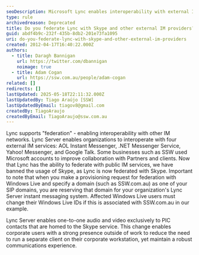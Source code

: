 ```yaml
---
seoDescription: Microsoft Lync enables interoperability with external IM networks including Skype and other providers, facilitating seamless communication across different platforms.
type: rule
archivedreason: Deprecated
title: Do you federate Lync with Skype and other external IM providers?
guid: abdf4b9c-232f-435b-8db2-201e73fa1095
uri: do-you-federate-lync-with-skype-and-other-external-im-providers
created: 2012-04-17T16:40:22.000Z
authors:
  - title: Daragh Bannigan
    url: https://twitter.com/dbannigan
    noimage: true
  - title: Adam Cogan
    url: https://ssw.com.au/people/adam-cogan
related: []
redirects: []
lastUpdated: 2025-05-18T22:11:32.000Z
lastUpdatedBy: Tiago Araújo [SSW]
lastUpdatedByEmail: tiagov8@gmail.com
createdBy: TiagoAraujo
createdByEmail: TiagoAraujo@ssw.com.au
---
```


Lync supports "federation" - enabling interoperability with other IM networks. Lync Server enables organizations to interoperate with four external IM services: AOL Instant Messenger, .NET Messenger Service, Yahoo! Messenger, and Google Talk.
Some businesses such as SSW used Microsoft accounts to improve collaboration with Partners and clients. Now that Lync has the ability to federate with public IM services, we have banned the usage of Skype, as Lync is now federated with Skype. Important to note that when you make a provisioning request for federation with Windows Live and specify a domain (such as SSW.com.au) as one of your SIP domains, you are reserving that domain for your organization's Lync Server instant messaging system. Affected Windows Live users must change their Windows Live IDs if this is associated with SSW.com.au in our example.

Lync Server enables one-to-one audio and video exclusively to PIC contacts that are homed to the Skype service. This change enables corporate users with a strong presence outside of work to reduce the need to run a separate client on their corporate workstation, yet maintain a robust communications experience.
